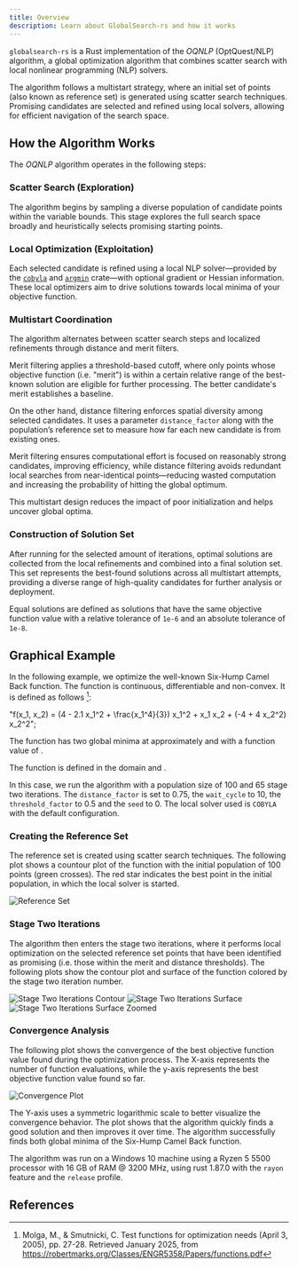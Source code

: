 ```yaml
---
title: Overview
description: Learn about GlobalSearch-rs and how it works
---
```



`globalsearch-rs` is a Rust implementation of the _OQNLP_ (OptQuest/NLP) algorithm, a global
optimization algorithm that combines scatter search with local nonlinear programming (NLP) solvers.

The algorithm follows a multistart strategy, where an initial set of points (also known as reference
set) is generated using scatter search techniques. Promising candidates are selected and refined
using local solvers, allowing for efficient navigation of the search space.

## How the Algorithm Works

The _OQNLP_ algorithm operates in the following steps:

### Scatter Search (Exploration)

The algorithm begins by sampling a diverse population of candidate points within the variable
bounds. This stage explores the full search space broadly and heuristically selects promising
starting points.

### Local Optimization (Exploitation)

Each selected candidate is refined using a local NLP solver—provided by the [`cobyla`](https://github.com/relf/cobyla) and [`argmin`](https://github.com/argmin-rs/argmin) crate—with optional gradient or Hessian information.
These local optimizers aim to drive solutions towards local minima of your objective function.

### Multistart Coordination

The algorithm alternates between scatter search steps and localized refinements through distance and
merit filters.

Merit filtering applies a threshold-based cutoff, where only points whose objective function (i.e.
"merit") is within a certain relative range of the best-known solution are eligible for further
processing. The better candidate's merit establishes a baseline.

On the other hand, distance filtering enforces spatial diversity among selected candidates. It uses
a parameter `distance_factor` along with the population’s reference set to measure how far each new
candidate is from existing ones.

Merit filtering ensures computational effort is focused on reasonably strong candidates, improving
efficiency, while distance filtering avoids redundant local searches from near-identical
points—reducing wasted computation and increasing the probability of hitting the global optimum.

This multistart design reduces the impact of poor initialization and helps uncover global optima.

### Construction of Solution Set

After running for the selected amount of iterations, optimal solutions are collected from the local
refinements and combined into a final solution set. This set represents the best-found solutions
across all multistart attempts, providing a diverse range of high-quality candidates for further
analysis or deployment.

Equal solutions are defined as solutions that have the same objective function value with a relative
tolerance of `1e-6` and an absolute tolerance of `1e-8`.

## Graphical Example

In the following example, we optimize the well-known Six-Hump Camel Back function. The function is continuous, differentiable and non-convex. It is defined as follows [^1]:

  "f(x_1, x_2) = (4 - 2.1 x_1^2 + \\frac{x_1^4}{3}) x_1^2 + x_1 x_2 + (-4 + 4 x_2^2) x_2^2";

<Latex formula={f} />

The function has two global minima at approximately <Latex formula="\mathbf{x}^* = (0.0898, -0.7126)" inline /> and <Latex formula="\mathbf{x}^* = (-0.0898, 0.7126)" inline /> with a function value of <Latex formula="f(\mathbf{x}^*) \approx -1.0316" inline />.

The function is defined in the domain <Latex formula="x_1 \in [-3, 3]" inline /> and <Latex formula="x_2 \in [-2, 2]" inline />.

In this case, we run the algorithm with a population size of 100 and 65 stage two iterations. The `distance_factor` is set to 0.75, the `wait_cycle` to 10, the `threshold_factor` to 0.5 and the `seed` to 0. The local solver used is `COBYLA` with the default configuration.

### Creating the Reference Set

The reference set is created using scatter search techniques. The following plot shows a countour plot of the function with the initial population of 100 points (green crosses). The red star indicates the best point in the initial population, in which the local solver is started.

![Reference Set](../figures/sixhumpcamel_contour_with_initial_population.svg)

### Stage Two Iterations

The algorithm then enters the stage two iterations, where it performs local optimization on the selected reference set points that have been identified as promising (i.e. those within the merit and distance thresholds). The following plots show the contour plot and surface of the function colored by the stage two iteration number.

![Stage Two Iterations Contour](../figures/sixhumpcamel_contour_zoomed.svg)
![Stage Two Iterations Surface](../figures/sixhumpcamel_3d_surface_stage_two.svg)
![Stage Two Iterations Surface Zoomed](../figures/sixhumpcamel_3d_surface_zoomed_stage_two.svg)

### Convergence Analysis

The following plot shows the convergence of the best objective function value found during the optimization process. The X-axis represents the number of function evaluations, while the y-axis represents the best objective function value found so far.

![Convergence Plot](../figures/sixhumpcamel_convergence_analysis.svg)

The Y-axis uses a symmetric logarithmic scale to better visualize the convergence behavior. The plot shows that the algorithm quickly finds a good solution and then improves it over time. The algorithm successfully finds both global minima of the Six-Hump Camel Back function.

The algorithm was run on a Windows 10 machine using a Ryzen 5 5500 processor with 16 GB of RAM @ 3200 MHz, using rust 1.87.0 with the `rayon` feature and the `release` profile.

## References

[^1]:
    Molga, M., & Smutnicki, C. Test functions for optimization needs (April 3, 2005), pp. 27-28. Retrieved January 2025, from https://robertmarks.org/Classes/ENGR5358/Papers/functions.pdf
